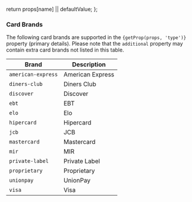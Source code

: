 
  return props[name] || defaultValue;
};

### Card Brands

<Alert>The following card brands are supported in the <code>{getProp(props, 'type')}</code> property (primary details). Please note that the `additional` property may contain extra card brands not listed in this table.</Alert>

| Brand              | Description      |
|--------------------|------------------|
| `american-express` | American Express |
| `diners-club`      | Diners Club      |
| `discover`         | Discover         |
| `ebt`              | EBT              |
| `elo`              | Elo              |
| `hipercard`        | Hipercard        |
| `jcb`              | JCB              |
| `mastercard`       | Mastercard       |
| `mir`              | MIR              |
| `private-label`    | Private Label    |
| `proprietary`      | Proprietary      |
| `unionpay`         | UnionPay         |
| `visa`             | Visa             |
